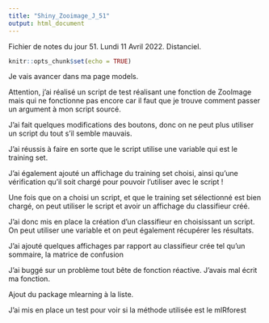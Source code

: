 ```yaml
---
title: "Shiny_Zooimage_J_51"
output: html_document
---
```


Fichier de notes du jour 51. Lundi 11 Avril 2022. Distanciel.

```r
knitr::opts_chunk$set(echo = TRUE)
```

Je vais avancer dans ma page models. 

Attention, j'ai réalisé un script de test réalisant une fonction de ZooImage mais qui ne fonctionne pas encore car il faut que je trouve comment passer un argument à mon script sourcé. \

J'ai fait quelques modifications des boutons, donc on ne peut plus utiliser un script du tout s'il semble mauvais. \

J'ai réussis à faire en sorte que le script utilise une variable qui est le training set.

J'ai également ajouté un affichage du training set choisi, ainsi qu'une vérification qu'il soit chargé pour pouvoir l'utiliser avec le script ! \

Une fois que on a choisi un script, et que le training set sélectionné est bien chargé, on peut utiliser le script et avoir un affichage du classifieur créé. \

J'ai donc mis en place la création d'un classifieur en choisissant un script. On peut utiliser une variable et on peut également récupérer les résultats. \

J'ai ajouté quelques affichages par rapport au classifieur crée tel qu'un sommaire, la matrice de confusion \

J'ai buggé sur un problème tout bête de fonction réactive. J'avais mal écrit ma fonction. \

Ajout du package mlearning à la liste. \

J'ai mis en place un test pour voir si la méthode utilisée est le mlRforest \
